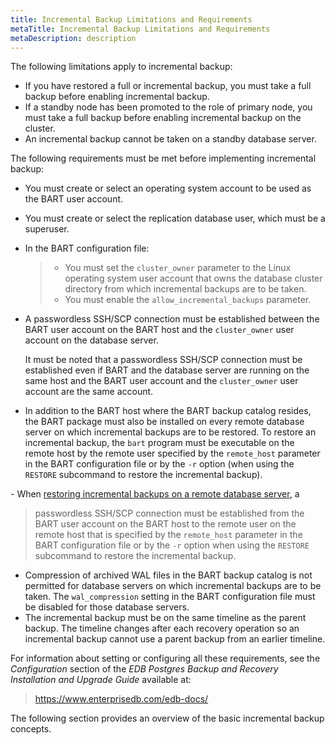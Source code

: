 ```yaml
---
title: Incremental Backup Limitations and Requirements
metaTitle: Incremental Backup Limitations and Requirements
metaDescription: description
---
```


The following limitations apply to incremental backup:

  - If you have restored a full or incremental backup, you must take a
    full backup before enabling incremental backup.
  - If a standby node has been promoted to the role of primary node, you
    must take a full backup before enabling incremental backup on the
    cluster.
  - An incremental backup cannot be taken on a standby database server.

The following requirements must be met before implementing incremental
backup:

  - You must create or select an operating system account to be used as
    the BART user account.

  - You must create or select the replication database user, which must
    be a superuser.

  - In the BART configuration file:
    
    >   - You must set the `cluster_owner` parameter to the Linux
    >     operating system user account that owns the database cluster
    >     directory from which incremental backups are to be taken.
    >   - You must enable the `allow_incremental_backups` parameter.

  - A passwordless SSH/SCP connection must be established between the
    BART user account on the BART host and the `cluster_owner` user
    account on the database server.
    
    It must be noted that a passwordless SSH/SCP connection must be
    established even if BART and the database server are running on the
    same host and the BART user account and the `cluster_owner` user
    account are the same account.

  - In addition to the BART host where the BART backup catalog resides,
    the BART package must also be installed on every remote database
    server on which incremental backups are to be restored. To restore
    an incremental backup, the `bart` program must be executable on the
    remote host by the remote user specified by the `remote_host`
    parameter in the BART configuration file or by the `-r` option (when
    using the `RESTORE` subcommand to restore the incremental backup).

\- When [restoring incremental backups on a remote database
server](restoring_an_incremental_backup_on_a_remote_host), a

> passwordless SSH/SCP connection must be established from the BART user
> account on the BART host to the remote user on the remote host that is
> specified by the `remote_host` parameter in the BART configuration
> file or by the `-r` option when using the `RESTORE` subcommand to
> restore the incremental backup.

  - Compression of archived WAL files in the BART backup catalog is not
    permitted for database servers on which incremental backups are to
    be taken. The `wal_compression` setting in the BART configuration
    file must be disabled for those database servers.
  - The incremental backup must be on the same timeline as the parent
    backup. The timeline changes after each recovery operation so an
    incremental backup cannot use a parent backup from an earlier
    timeline.

For information about setting or configuring all these requirements, see
the *Configuration* section of the *EDB Postgres Backup and Recovery
Installation and Upgrade Guide* available at:

> <https://www.enterprisedb.com/edb-docs/>

The following section provides an overview of the basic incremental
backup concepts.
